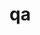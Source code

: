 # qa


<ul className="grid grid-cols-1 md:grid-cols-2 lg:grid-cols-3 xl:grid-cols-4 gap-4 -ml-6">
<ReferenceCard
    title="capm"
    description="Get Capital Asset Pricing Model."
    url="/platform/reference/qa/capm"
    command="true"
/>
<ReferenceCard
    title="kurtosis"
    description="Get the Kurtosis. Parameters ---------- data : List[Data] Time series data. target : str Target column name...."
    url="/platform/reference/qa/kurtosis"
    command="true"
/>
<ReferenceCard
    title="normality"
    description="Get Normality Statistics. - **Kurtosis**: whether the kurtosis of a sample differs from the normal distribution...."
    url="/platform/reference/qa/normality"
    command="true"
/>
<ReferenceCard
    title="om"
    description="Calculate the Omega Ratio. Parameters ---------- data : List[Data] Time series data. target : str Target column..."
    url="/platform/reference/qa/om"
    command="true"
/>
<ReferenceCard
    title="quantile"
    description="Get Quantile. Parameters ---------- data : List[Data] Time series data. target : str Target column name. window :..."
    url="/platform/reference/qa/quantile"
    command="true"
/>
<ReferenceCard
    title="sh"
    description="Get Sharpe Ratio. Parameters ---------- data : List[Data] Time series data. target : str Target column name. rfr..."
    url="/platform/reference/qa/sh"
    command="true"
/>
<ReferenceCard
    title="skew"
    description="Get Skewness. Parameters ---------- data : List[Data] Time series data. target : str Target column name. window :..."
    url="/platform/reference/qa/skew"
    command="true"
/>
<ReferenceCard
    title="so"
    description="Get Sortino Ratio. For method & terminology see:..."
    url="/platform/reference/qa/so"
    command="true"
/>
<ReferenceCard
    title="summary"
    description="Get Summary Statistics. Parameters ---------- data : List[Data] Time series data. target : str Target column..."
    url="/platform/reference/qa/summary"
    command="true"
/>
<ReferenceCard
    title="unitroot"
    description="Get Unit Root Test. Augmented Dickey-Fuller test for unit root. Kwiatkowski-Phillips-Schmidt-Shin test for unit..."
    url="/platform/reference/qa/unitroot"
    command="true"
/>
</ul>
